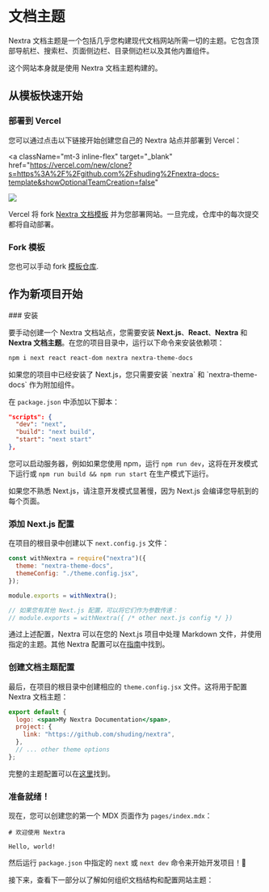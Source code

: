 
# 文档主题

Nextra 文档主题是一个包括几乎您构建现代文档网站所需一切的主题。它包含顶部导航栏、搜索栏、页面侧边栏、目录侧边栏以及其他内置组件。

这个网站本身就是使用 Nextra 文档主题构建的。

## 从模板快速开始

### 部署到 Vercel

您可以通过点击以下链接开始创建您自己的 Nextra 站点并部署到 Vercel：

<a
  className="mt-3 inline-flex"
  target="_blank"
  href="https://vercel.com/new/clone?s=https%3A%2F%2Fgithub.com%2Fshuding%2Fnextra-docs-template&showOptionalTeamCreation=false"
>
  ![](https://vercel.com/button)
</a>

Vercel 将 fork [Nextra 文档模板](https://github.com/shuding/nextra-docs-template) 并为您部署网站。一旦完成，仓库中的每次提交都将自动部署。

### Fork 模板

您也可以手动 fork [模板仓库](https://github.com/shuding/nextra-docs-template).

## 作为新项目开始

<Steps>
### 安装

要手动创建一个 Nextra 文档站点，您需要安装 **Next.js**、**React**、**Nextra** 和 **Nextra 文档主题**。在您的项目目录中，运行以下命令来安装依赖项：

```sh npm2yarn
npm i next react react-dom nextra nextra-theme-docs
```

<Callout>
  如果您的项目中已经安装了 Next.js，您只需要安装 `nextra` 和 `nextra-theme-docs`
  作为附加组件。
</Callout>

在 `package.json` 中添加以下脚本：

```json filename="package.json"
"scripts": {
  "dev": "next",
  "build": "next build",
  "start": "next start"
},
```

您可以启动服务器，例如如果您使用 npm，运行 `npm run dev`，这将在开发模式下运行或 `npm run build && npm run start` 在生产模式下运行。

<Callout>
  如果您不熟悉 Next.js，请注意开发模式显著慢，因为 Next.js
  会编译您导航到的每个页面。
</Callout>

### 添加 Next.js 配置

在项目的根目录中创建以下 `next.config.js` 文件：

```js filename="next.config.js"
const withNextra = require("nextra")({
  theme: "nextra-theme-docs",
  themeConfig: "./theme.config.jsx",
});

module.exports = withNextra();

// 如果您有其他 Next.js 配置，可以将它们作为参数传递：
// module.exports = withNextra({ /* other next.js config */ })
```

通过上述配置，Nextra 可以在您的 Next.js 项目中处理 Markdown 文件，并使用指定的主题。其他 Nextra 配置可以在[指南](/docs/guide)中找到。

### 创建文档主题配置

最后，在项目的根目录中创建相应的 `theme.config.jsx` 文件。这将用于配置 Nextra 文档主题：

```jsx filename="theme.config.jsx"
export default {
  logo: <span>My Nextra Documentation</span>,
  project: {
    link: "https://github.com/shuding/nextra",
  },
  // ... other theme options
};
```

完整的主题配置可以在[这里](/docs/docs-theme/theme-configuration)找到。

### 准备就绪！

现在，您可以创建您的第一个 MDX 页面作为 `pages/index.mdx`：

```mdx filename="pages/index.mdx"
# 欢迎使用 Nextra

Hello, world!
```

然后运行 `package.json` 中指定的 `next` 或 `next dev` 命令来开始开发项目！🎉

</Steps>

接下来，查看下一部分以了解如何组织文档结构和配置网站主题：

<Cards>
  <Card title="页面配置" href="/docs/docs-theme/page-configuration" />
  <Card title="主题配置" href="/docs/docs-theme/theme-configuration" />
  <Card title="内置组件" href="/docs/docs-theme/built-ins" />
</Cards>
